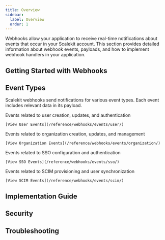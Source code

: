 ```yaml
---
title: Overview
sidebar:
  label: Overview
  order: 1
---
```



Webhooks allow your application to receive real-time notifications about events that occur in your Scalekit account. This section provides detailed information about webhook events, payloads, and how to implement webhook handlers in your application.

## Getting Started with Webhooks

<LinkCard
  title="Webhook Setup Guide"
  description="Learn how to configure and manage webhooks in your Scalekit account"
  href="/reference/webhooks/setup/"
/>

## Event Types

Scalekit webhooks send notifications for various event types. Each event includes relevant data in its payload.

<CardGrid>
  <Card title="User Events" icon="user">
    Events related to user creation, updates, and authentication

    [View User Events](/reference/webhooks/events/user/)
  </Card>
  <Card title="Organization Events" icon="setting">
    Events related to organization creation, updates, and management

    [View Organization Events](/reference/webhooks/events/organization/)
  </Card>
  <Card title="SSO Events" icon="rocket">
    Events related to SSO configuration and authentication

    [View SSO Events](/reference/webhooks/events/sso/)
  </Card>
  <Card title="SCIM Events" icon="random">
    Events related to SCIM provisioning and user synchronization

    [View SCIM Events](/reference/webhooks/events/scim/)
  </Card>
</CardGrid>

## Implementation Guide

<LinkCard
  title="Webhook Implementation"
  description="Best practices for implementing webhook handlers in your application"
  href="/reference/webhooks/implementation/"
/>

## Security

<LinkCard
  title="Webhook Security"
  description="Learn about webhook signatures and how to verify webhook authenticity"
  href="/reference/webhooks/security/"
/>

## Troubleshooting

<LinkCard
  title="Webhook Troubleshooting"
  description="Common issues and solutions for webhook implementations"
  href="/reference/webhooks/troubleshooting/"
/>
